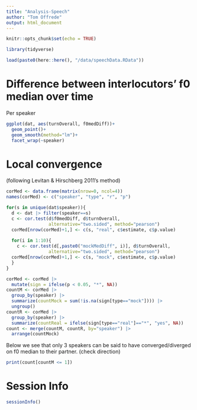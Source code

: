 ```yaml
---
title: "Analysis-Speech"
author: "Tom Offrede"
output: html_document
---
```


```r
knitr::opts_chunk$set(echo = TRUE)
```

```r
library(tidyverse)

load(paste0(here::here(), "/data/speechData.RData"))
```

# Difference between interlocutors' f0 median over time
Per speaker

```r
ggplot(dat, aes(turnOverall, f0medDiff))+
  geom_point()+
  geom_smooth(method="lm")+
  facet_wrap(~speaker)
```

# Local convergence
(following Levitan & Hirschberg 2011's method)

```r
corMed <- data.frame(matrix(nrow=0, ncol=4))
names(corMed) <- c("speaker", "type", "r", "p")

for(s in unique(dat$speaker)){
  d <- dat |> filter(speaker==s)
  c <- cor.test(d$f0medDiff, d$turnOverall,
                alternative="two.sided", method="pearson")
  corMed[nrow(corMed)+1,] <- c(s, "real", c$estimate, c$p.value)
  
  for(i in 1:10){
    c <- cor.test(d[,paste0("mockMedDiff", i)], d$turnOverall,
                alternative="two.sided", method="pearson")
  corMed[nrow(corMed)+1,] <- c(s, "mock", c$estimate, c$p.value)
  }
}

corMed <- corMed |> 
  mutate(sign = ifelse(p < 0.05, "*", NA))
countM <- corMed |> 
  group_by(speaker) |> 
  summarize(countMock = sum(!is.na(sign[type=="mock"]))) |> 
  ungroup()
countR <- corMed |> 
  group_by(speaker) |> 
  summarize(countReal = ifelse(sign[type=="real"]=="*", "yes", NA))
count <- merge(countM, countR, by="speaker") |> 
  arrange(countMock)
```

Below we see that only 3 speakers can be said to have converged/diverged on f0 median to their partner. (check direction)

```r
print(count[countM <= 1])
```













# Session Info

```r
sessionInfo()
```

